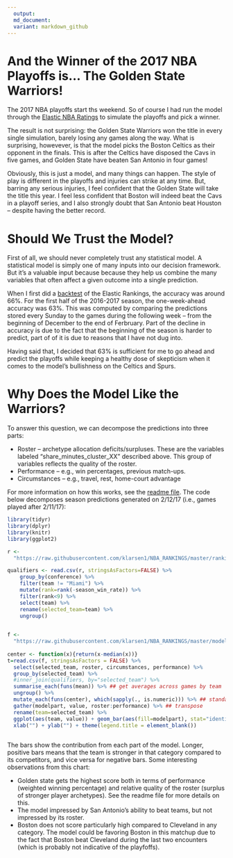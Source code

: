 ```yaml
---
  output:
  md_document:
  variant: markdown_github
---
```

  
# And the Winner of the 2017 NBA Playoffs is... The Golden State Warriors!
  
The 2017 NBA playoffs start ths weekend. So of course I had run the model through the [Elastic NBA Ratings](https://github.com/klarsen1/NBA_RANKINGS) to simulate the playoffs and pick a winner.

The result is not surprising: the Golden State Warriors won the title in every single simulation, barely losing any games along the way. What is surprising, howevever, is that the model picks the Boston Celtics as their opponent in the finals. This is after the Celtics have disposed the Cavs in five games, and Golden State have beaten San Antonio in four games! 

Obviously, this is just a model, and many things can happen. The style of play is different in the playoffs and injuries can strike at any time. But, barring any serious injuries, I feel confident that the Golden State will take the title this year. I feel less confident that Boston will indeed beat the Cavs in a playoff series, and I also strongly doubt that San Antonio beat Houston -- despite having the better record. 

# Should We Trust the Model?

First of all, we should never completely trust any statistical model. A statistical model is simply one of many inputs into our decision framework. But it's a valuable input because because they help us combine the many variables that often affect a given outcome into a single prediction. 

When I first did a [backtest](https://github.com/klarsen1/NBA_RANKINGS) of the Elastic Rankings, the accuracy was around 66%. For the first half of the 2016-2017 season, the one-week-ahead accuracy was 63%. This was computed by comparing the predictions stored every Sunday to the games during the following week -- from the beginning of December to the end of Ferbruary. Part of the decline in accuracy is due to the fact that the beginning of the season is harder to predict, part of of it is due to reasons that I have not dug into. 

Having said that, I decided that 63% is sufficient for me to go ahead and predict the playoffs while keeping a healthy dose of skepticism when it comes to the model's bullishness on the Celtics and Spurs.

# Why Does the Model Like the Warriors?

To answer this question, we can decompose the predictions into three parts:
 
* Roster -- archetype allocation deficits/surpluses. These are the variables labeled "share_minutes_cluster_XX" described above. This group of variables reflects the quality of the roster.
* Performance -- e.g., win percentages, previous match-ups.
* Circumstances -- e.g., travel, rest, home-court advantage
 
For more information on how this works, see the [readme file](https://github.com/klarsen1/NBA_RANKINGS). The code below decomposes season predictions generated on 2/12/17 (i.e., games played after 2/11/17):
 
```r
library(tidyr)
library(dplyr)
library(knitr)
library(ggplot2)

r <-
  "https://raw.githubusercontent.com/klarsen1/NBA_RANKINGS/master/rankings/rankings_2017-04-14.csv"

qualifiers <- read.csv(r, stringsAsFactors=FALSE) %>%
    group_by(conference) %>% 
    filter(team != "Miami") %>%
    mutate(rank=rank(-season_win_rate)) %>%
    filter(rank<9) %>%
    select(team) %>%
    rename(selected_team=team) %>%
    ungroup()
  

f <-
  "https://raw.githubusercontent.com/klarsen1/NBA_RANKINGS/master/modeldetails/2017_playoff_decomp.CSV"
 
center <- function(x){return(x-median(x))}
t=read.csv(f, stringsAsFactors = FALSE) %>%
  select(selected_team, roster, circumstances, performance) %>%
  group_by(selected_team) %>%
  #inner_join(qualifiers, by="selected_team") %>%
  summarise_each(funs(mean)) %>% ## get averages across games by team
  ungroup() %>%
  mutate_each(funs(center), which(sapply(., is.numeric))) %>% ## standardize across teams
  gather(modelpart, value, roster:performance) %>% ## transpose
  rename(team=selected_team) %>%
  ggplot(aes(team, value)) + geom_bar(aes(fill=modelpart), stat="identity") + coord_flip() +
  xlab("") + ylab("") + theme(legend.title = element_blank())
 
```
 
The bars show the contribution from each part of the model. Longer, positive bars means that the team is stronger in that category compared to its competitors, and vice versa for negative bars. Some interesting observations from this chart:

* Golden state gets the highest score both in terms of performance (weighted winning percentage) and relative quality of the roster (surplus of stronger player archetypes). See the readme file for more details on this. 
* The model impressed by San Antonio's ability to beat teams, but not impressed by its roster.
* Boston does not score particularly high compared to Cleveland in any category. The model could be favoring Boston in this matchup due to the fact that Boston beat Cleveland during the last two encounters (which is probably not indicative of the playfoffs).







  